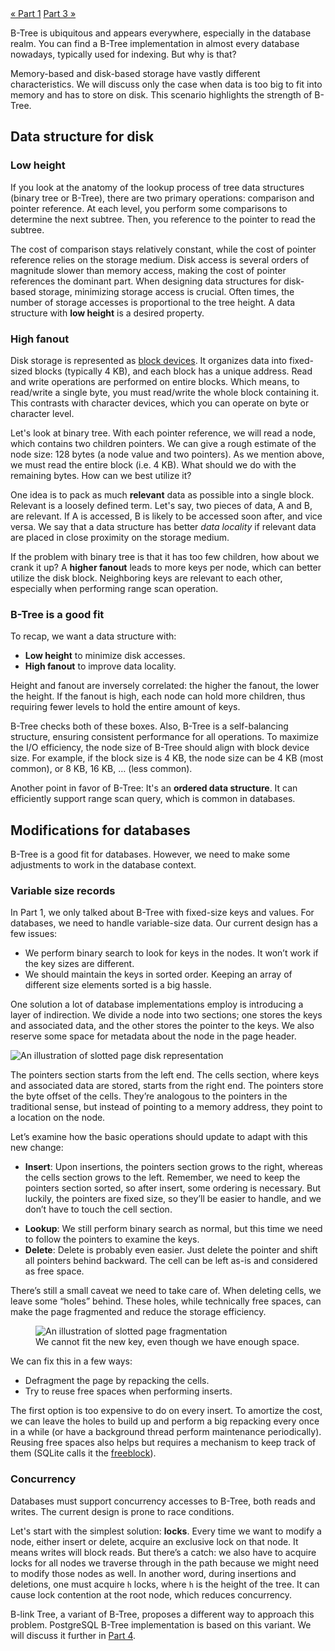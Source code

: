 ---
---


<Layout stickyAsideId="sticky-aside">
<div slot="aside" id="sticky-aside" class="sticky mt-12">
  <TableOfContents
    headings={[
      {
        depth: 2,
        slug: 'data-structure-for-disk',
        text: 'Data structure for disk'
      },
      { depth: 3, slug: 'low-height', text: 'Low height' },
      { depth: 3, slug: 'high-fanout', text: 'High fanout' },
      {
        depth: 3,
        slug: 'b-tree-is-a-good-fit',
        text: 'B-Tree is a good fit'
      },
      {
        depth: 2,
        slug: 'modifications-for-databases',
        text: 'Modifications for databases'
      },
      {
        depth: 3,
        slug: 'variable-size-records',
        text: 'Variable size records'
      },
      { depth: 3, slug: 'concurrency', text: 'Concurrency' }
    ]}
    client:only="preact"
  />
  <div class="mt-4 flex justify-between text-base text-stone-600">
    <a href="/btree-chronical/basics" class="hover:underline underline-offset-4">« Part 1</a>
    <a href="/btree-chronical/variations" class="hover:underline underline-offset-4">Part 3 »</a>
  </div>
</div>

<PartHeading text="Databases" part={2} />

B-Tree is ubiquitous and appears everywhere, especially in the database realm.
You can find a B-Tree implementation in almost every database nowadays,
typically used for indexing. But why is that?

<Callout title="Memory vs Disk storage">
  <p>Memory-based and disk-based storage have vastly different characteristics.
    We will discuss only the case when data is too big to fit into memory and
    has to store on disk. This scenario highlights the strength of B-Tree.</p>
</Callout>

## Data structure for disk

### Low height

If you look at the anatomy of the lookup process of tree data structures (binary
tree or B-Tree), there are two primary operations: comparison and pointer
reference. At each level, you perform some comparisons to determine the next
subtree. Then, you reference to the pointer to read the subtree.

The cost of comparison stays relatively constant, while the cost of pointer
reference relies on the storage medium. Disk access is several orders of
magnitude slower than memory access, making the cost of pointer references
the dominant part. When designing data structures for disk-based
storage, minimizing storage access is crucial. Often times, the number of
storage accesses is proportional to the tree height. A data structure with
**low height** is a desired property.

### High fanout
<p>
  Disk storage is represented as
  <a
    href="https://en.wikipedia.org/wiki/Device_file#Block_devices"
    rel="noopener noreferrer"
    target="_blank"
    class="link">block devices</a>.
  It organizes data into fixed-sized blocks (typically 4 KB), and each
  block has a unique address. Read and write operations are performed on entire
  blocks. Which means, to read/write a single byte, you must read/write the
  whole block containing it. This contrasts with character devices, which you
  can operate on byte or character level.
</p>

Let's look at binary tree. With each pointer reference, we will read a node,
which contains two children pointers. We can give a rough estimate of the node
size: 128 bytes (a node value and two pointers). As we mention above, we must
read the entire block (i.e. 4 KB). What should we do with the remaining bytes.
How can we best utilize it?

One idea is to pack as much **relevant** data as possible into a single block.
Relevant is a loosely defined term. Let's say, two pieces of data, A and
B, are relevant. If A is accessed, B is likely to be accessed soon after, and
vice versa. We say that a data structure has better *data locality*
if relevant data are placed in close proximity on the storage medium.

If the problem with binary tree is that it has too few children, how about we
crank it up? A **higher fanout** leads to more keys per node, which can better
utilize the disk block. Neighboring keys are relevant to each other, especially
when performing range scan operation.

### B-Tree is a good fit

To recap, we want a data structure with:

<ul class="list-disc pl-10">
  <li><strong>Low height</strong> to minimize disk accesses.</li>
  <li><strong>High fanout</strong> to improve data locality.</li>
</ul>

<Callout title="Height and fanout">
  <p>Height and fanout are inversely correlated: the higher the fanout, the
    lower the height. If the fanout is high, each node can hold more children,
    thus requiring fewer levels to hold the entire amount of keys.</p>
</Callout>

B-Tree checks both of these boxes. Also, B-Tree is a self-balancing structure,
ensuring consistent performance for all operations. To maximize the I/O
efficiency, the node size of B-Tree should align with block device size. For
example, if the block size is 4 KB, the node size can be 4 KB (most common), or
8 KB, 16 KB, … (less common).

Another point in favor of B-Tree: It's an **ordered data structure**. It can
efficiently support range scan query, which is common in databases.

## Modifications for databases

B-Tree is a good fit for databases. However, we need to make some adjustments
to work in the database context.

### Variable size records

In Part 1, we only talked about B-Tree with fixed-size keys and values. For
databases, we need to handle variable-size data. Our current design has a few
issues:

<ul class="list-disc pl-10">
  <li>We perform binary search to look for keys in the nodes. It won’t work if
    the key sizes are different.</li>
  <li>We should maintain the keys in sorted order. Keeping an array of
    different size elements sorted is a big hassle.</li>
</ul>

One solution a lot of database implementations employ is introducing a layer of
indirection. We divide a node into two sections; one stores the keys and
associated data, and the other stores the pointer to the keys. We also reserve
some space for metadata about the node in the page header.

<Image src={slottedPage} alt="An illustration of slotted page disk representation" class="custom-image" />

The pointers section starts from the left end. The cells section, where keys
and associated data are stored, starts from the right end. The pointers store the
byte offset of the cells. They’re analogous to the pointers in the traditional
sense, but instead of pointing to a memory address, they point to a location on
the node.

Let’s examine how the basic operations should update to adapt with this new change:

<ul class="list-disc pl-10">
  <li><b>Insert</b>: Upon insertions, the pointers section grows to the right,
    whereas the cells section grows to the left. Remember, we need to keep the
    pointers section sorted, so after insert, some ordering is necessary. But
    luckily, the pointers are fixed size, so they’ll be easier to handle, and we
    don’t have to touch the cell section.</li>
</ul>

<div class="pl-10">
  <AnimationVideo
    src="/videos/slotted-page-insert.mp4"
    keyMoments={[
      { time: 1.5, text: "Insert cell 37" },
      { time: 4, text: "Rearrange pointers" },
      { time: 7, text: "Insert cell 28" },
      { time: 10, text: "Rearrange pointers" },
    ]}
    client:load
  />
</div>

<ul class="list-disc pl-10">
  <li><b>Lookup</b>: We still perform binary search as normal, but this time we
    need to follow the pointers to examine the keys.</li>
  <li><b>Delete</b>: Delete is probably even easier. Just delete the pointer
    and shift all pointers behind backward. The cell can be left as-is and
    considered as free space.</li>
</ul>

There’s still a small caveat we need to take care of. When deleting cells, we
leave some “holes” behind. These holes, while technically free spaces, can
make the page fragmented and reduce the storage efficiency.

<figure class="my-8 max-w-md mx-auto">
  <Image
    src={slottedPageFragmentation}
    alt="An illustration of slotted page fragmentation"
    class="mb-4"
  />
  <figcaption class="text-center text-sm italic">We cannot fit the new key, even though we have enough space.</figcaption>
</figure>

We can fix this in a few ways:

<ul class="list-disc pl-10">
  <li>Defragment the page by repacking the cells.</li>
  <li>Try to reuse free spaces when performing inserts.</li>
</ul>

<p>
  The first option is too expensive to do on every insert. To amortize the cost,
  we can leave the holes to build up and perform a big repacking every once in a
  while (or have a background thread perform maintenance periodically). Reusing
  free spaces also helps but requires a mechanism to keep track of them
  (SQLite calls it the
  <a
    href="https://www.sqlite.org/fileformat.html#b_tree_pages"
    rel="noopener noreferrer"
    target="_blank"
    class="link">freeblock</a>).
</p>

### Concurrency

Databases must support concurrency accesses to B-Tree, both reads and writes. The current design is prone to race conditions.

Let's start with the simplest solution: **locks**. Every time we want to modify a
node, either insert or delete, acquire an exclusive lock on that node. It means
writes will block reads. But there’s a catch: we also have to acquire locks for
all nodes we traverse through in the path because we might need to modify
those nodes as well. In another word, during insertions and deletions, one
must acquire `h` locks, where `h` is the height of the tree. It can cause lock
contention at the root node, which reduces concurrency.

<p>
  B-link Tree, a variant of B-Tree, proposes a different way to approach this
  problem. PostgreSQL B-Tree implementation is based on this variant. We will
  discuss it further in
  <a href="/btree-chronical/variations#b-link-tree" class="link">Part 4</a>.
</p>

<ChapterLink text="Continue to Part 3: Variations" href="/btree-chronical/variations" />

</Layout>
